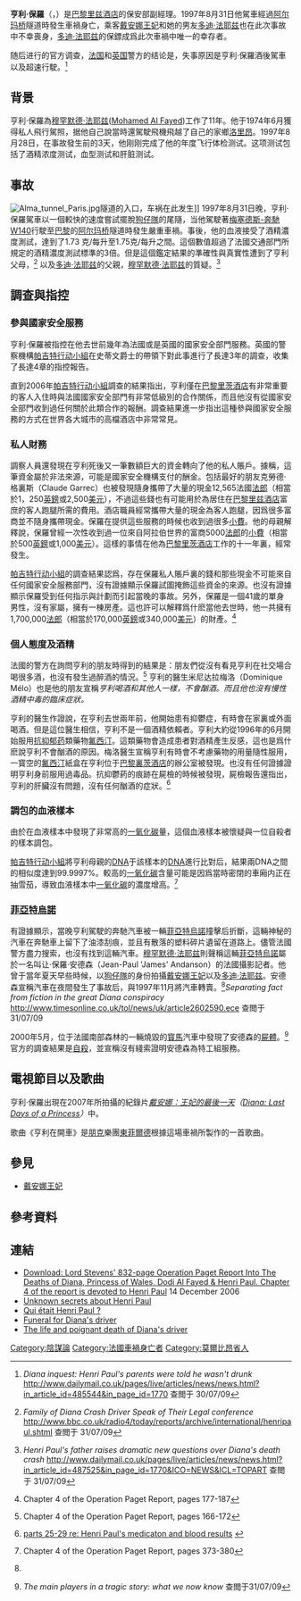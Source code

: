 {{Link style|time=2015-12-13T11:47:52+00:00}}
{{noteTA
|T=zh-cn:亨利·保罗;zh-tw:亨利·保羅;
|1=zh-cn:亨利·保罗;zh-tw:亨利·保羅;
}}

{{Infobox Person
| name        = 亨利·保羅<br>Henri Paul
| image       = HenriPaul.JPG
| caption     = 
| birth_date  = {{birth date|df=yes|1956|7|3}}
| birth_place = {{FRA}}[[洛里昂|洛里昂]]
| nationality = {{FRA}}
| death_date  = {{death date and age|df=yes|1997|8|31|1956|7|3}}
| death_place = {{FRA}}[[巴黎|巴黎]][[阿尔玛桥|阿尔玛桥]]隧道
| employer    = [[巴黎里兹酒店|巴黎里兹酒店]]<br/>（由[[穆罕默德·法耶兹|穆罕默德·法耶兹]]([[:en:Mohamed_Al_Fayed|Mohamed Al Fayed]])擁有）  
| occupation  = [[巴黎里兹酒店|巴黎里兹酒店]]保安部副經理
}}
'''亨利·保羅'''（{{lang-fr|'''Henri Paul'''}}，{{bd|1956年|7月3日|1997年|8月31日|}}）是[[巴黎里兹酒店|巴黎里兹酒店]]的保安部副經理。1997年8月31日他駕車經過[[阿尔玛桥|阿尔玛桥]]隧道時發生車禍身亡，乘客[[戴安娜王妃|戴安娜王妃]]和她的男友[[多迪·法耶兹|多迪·法耶兹]]也在此次事故中不幸喪身，[[多迪·法耶兹|多迪·法耶兹]]的保鏢成爲此次車禍中唯一的幸存者。

随后进行的官方调查，[[法国|法国]]和[[英国|英国]]警方的结论是，失事原因是亨利·保羅酒後駕車以及超速行駛。<ref>{{en}}''Diana inquest: Henri Paul's parents were told he wasn't drunk'' http://www.dailymail.co.uk/pages/live/articles/news/news.html?in_article_id=485544&in_page_id=1770 查閲于 30/07/09</ref> 

==背景==
亨利·保羅為[[穆罕默德·法耶兹|穆罕默德·法耶兹]]([[:en:Mohamed_Al_Fayed|Mohamed Al Fayed]])工作了11年。他于1974年6月獲得私人飛行駕照，据他自己說當時還駕駛飛機飛越了自己的家鄉[[洛里昂|洛里昂]]。1997年8月28日，在事故發生前的3天，他刚刚完成了他的年度飞行体检测试。这项测试包括了酒精浓度测试，血型测试和肝脏测试。

==事故==
{{main|戴安娜王妃之死}}
[[File:Alma_tunnel_Paris.jpg|thumb]]隧道的入口，车祸在此发生]]
1997年8月31日晚，亨利·保羅駕車以一個較快的速度嘗試擺脫[[狗仔隊|狗仔隊]]的尾隨，当他駕駛著[[梅塞德斯-奔馳_W140|梅塞德斯-奔馳 W140]]行駛至[[巴黎|巴黎]]的[[阿尔玛桥|阿尔玛桥]]隧道時發生嚴重車禍。事後，他的血液接受了酒精濃度測試，達到了1.73 克/每升至1.75克/每升之間。這個數值超過了法國交通部門所規定的酒精濃度測試標準的3倍。但是這個鑑定結果的準確性與真實性遭到了亨利父母，<ref>{{en}}''Family of Diana Crash Driver Speak of Their Legal conference'' http://www.bbc.co.uk/radio4/today/reports/archive/international/henripaul.shtml {{Wayback|url=http://www.bbc.co.uk/radio4/today/reports/archive/international/henripaul.shtml |date=20160313113731 }} 查閲于 31/07/09</ref> 以及[[多迪·法耶兹|多迪·法耶兹]]的父親，[[穆罕默德·法耶兹|穆罕默德·法耶兹]]的質疑。<ref>{{en}}''Henri Paul's father raises dramatic new questions over Diana's death crash'' http://www.dailymail.co.uk/pages/live/articles/news/news.html?in_article_id=487525&in_page_id=1770&ICO=NEWS&ICL=TOPART  查閲于 31/07/09</ref>

==調查與指控==
===參與國家安全服務===
亨利·保羅被指控在他去世前幾年為法國或是英國的國家安全部門服務。英國的警察機構[[帕吉特行动小組|帕吉特行动小組]]在史蒂文爵士的帶領下對此事進行了長達3年的調查，收集了長達4章的指控報告。

直到2006年[[帕吉特行动小組|帕吉特行动小組]]調查的結果指出，亨利僅在[[巴黎里茨酒店|巴黎里茨酒店]]有非常重要的客人入住時與法國國家安全部門有非常低級別的合作關係，而且他沒有從國家安全部門收到過任何關於此類合作的報酬。調查結果進一步指出這種參與國家安全服務的方式在世界各大城市的高檔酒店中非常常見。

===私人財務===
調察人員還發現在亨利死後又一筆數額巨大的資金轉向了他的私人賬戶。據稱，這筆資金屬於非法來源，可能是國家安全機構支付的酬金。包括最好的朋友克勞德·格裏斯（Claude Garrec）也被發現隨身攜帶了大量的現金12,565法國[[法郎|法郎]]（相當於1，250[[英鎊|英鎊]]或2,500[[美元|美元]]），不過這些錢也有可能用於為居住在[[巴黎里兹酒店|巴黎里兹酒店]]富庶的客人跑腿所需的費用。酒店職員經常攜帶大量的現金為客人跑腿，因爲很多富商並不隨身攜帶現金。保羅在提供這些服務的時候也收到過很多[[小費|小費]]。他的母親解釋說，保羅曾經一次性收到過一位來自阿拉伯世界的富商5000[[法郎|法郎]]的[[小費|小費]]（相當於500[[英鎊|英鎊]]或1,000[[美元|美元]]）。這樣的事情在他為[[巴黎里茨酒店|巴黎里茨酒店]]工作的十一年裏，經常發生。

[[帕吉特行动小組|帕吉特行动小組]]的調查結果認爲，存在保羅私人賬戶裏的錢和那些現金不可能來自任何國家安全服務部門，沒有證據顯示保羅試圖掩飾這些資金的來源。也沒有證據顯示保羅受到任何指示與計劃而引起當晚的事故。另外，保羅是一個41歲的單身男性，沒有家屬，擁有一棟房產。這也許可以解釋爲什麽當他去世時，他一共擁有1,700,000[[法郎|法郎]]（相當於170,000[[英鎊|英鎊]]或340,000[[美元|美元]]）的財產。<ref>{{en}}Chapter 4 of the Operation Paget Report, pages 177-187</ref>

===個人態度及酒精===
法國的警方在詢問亨利的朋友時得到的結果是：朋友們從沒有看見亨利在社交場合喝很多酒，也沒有發生過醉酒的情況。<ref>{{en}}Chapter 4 of the Operation Paget Report, pages 166-172</ref> 亨利的醫生米尼达拉梅洛（Dominique Mélo）也是他的朋友宣稱''亨利喝酒和其他人一樣，不會酗酒。而且他也沒有慢性酒精中毒的臨床症狀。''

亨利的醫生作證說，在亨利去世兩年前，他開始患有抑鬱症，有時會在家裏或外面喝酒。但是這位醫生相信，亨利不是一個酒精依賴者。亨利大約從1996年的6月開始服用[[抗抑郁药|抗抑郁药]]類藥物[[氟西汀|氟西汀]]。這類藥物會造成患者對酒精產生反感，這也是爲什麽說亨利不會酗酒的原因。梅洛醫生宣稱亨利有時會不考慮藥物的用量隨性服用，一寳空的[[氟西汀|氟西汀]]紙盒在亨利位于[[巴黎裏茨酒店|巴黎裏茨酒店]]的辦公室被發現。也沒有任何證據證明亨利身前服用過毒品。抗抑鬱葯的痕跡在屍檢的時候被發現，屍檢報告還指出，亨利的肝臟沒有問題，沒有任何酗酒的症狀。<ref>{{en}}[http://www.scottbaker-inquests.gov.uk/hearing_transcripts/031007am.htm parts 25-29 re: Henri Paul's medicaton and blood results] {{Wayback|url=http://www.scottbaker-inquests.gov.uk/hearing_transcripts/031007am.htm |date=20071030153819 }}</ref>

===調包的血液樣本===
由於在血液樣本中發現了非常高的[[一氧化碳|一氧化碳]]量，這個血液樣本被懷疑與一位自殺者的樣本調包。

[[帕吉特行动小組|帕吉特行动小組]]將亨利母親的[[DNA|DNA]]于該樣本的[[DNA|DNA]]進行比對后，結果兩DNA之間的相似度達到99.9997%。較高的[[一氧化碳|一氧化碳]]含量可能是因爲當時密閉的車廂内正在抽雪茄，導致血液樣本中[[一氧化碳|一氧化碳]]的濃度增高。<ref>{{en}}Chapter 4 of the Operation Paget Report, pages 373-380</ref>

===[[菲亞特|菲亞特]][[菲亞特烏諾|烏諾]]===
有證據顯示，當晚亨利駕駛的奔馳汽車被一輛[[菲亞特烏諾|菲亞特烏諾]]撞擊后折斷，這輛神秘的汽車在奔馳車上留下了油漆刮痕，並且有散落的塑料碎片遺留在道路上。儘管法國警方盡力搜索，也沒有找到這輛汽車。[[穆罕默德·法耶兹|穆罕默德·法耶兹]]則聲稱這輛[[菲亞特烏諾|菲亞特烏諾]]屬於一名叫让·保羅·安德森（Jean-Paul 'James' Andanson）的法國攝影記者。他曾于當年夏天早些時候，以[[狗仔隊|狗仔隊]]的身份拍攝[[戴安娜王妃|戴安娜王妃]]以及[[多迪·法耶兹|多迪·法耶兹]]。安德森宣稱汽車在夜間發生了事故后，與1997年11月將汽車轉賣。<ref name="Retrieved 21/10/07">{{en}}''Separating fact from fiction in the great Diana conspiracy'' http://www.timesonline.co.uk/tol/news/uk/article2602590.ece {{Wayback|url=http://www.timesonline.co.uk/tol/news/uk/article2602590.ece |date=20110524035628 }} 查閲于31/07/09</ref>2000年5月，位于法國南部森林的一輛燒毀的[[寳馬|寳馬]]汽車中發現了安德森的[[屍體|屍體]]。<ref>{{en}}''The main players in a tragic story: what we now know'' {{cite web |url=http://news.independent.co.uk/uk/legal/article2076155.ece |title=存档副本 |accessdate=2007-10-22 |deadurl=yes |archiveurl=https://web.archive.org/web/20071104114252/http://news.independent.co.uk/uk/legal/article2076155.ece |archivedate=2007-11-04 }} 查閲于31/07/09</ref> 官方的調查結果是[[自殺|自殺]]，並宣稱沒有綫索證明安德森為特工組服務。

==電視節目以及歌曲==
亨利·保羅出現在2007年所拍攝的紀錄片''[[戴安娜：王妃的最後一天|戴安娜：王妃的最後一天]]（[[:en:Diana:_Last_Days_of_a_Princess|Diana: Last Days of a Princess]]）''中。

歌曲《亨利在開車》是[[朋克|朋克]]樂團[[東菲爾德|東菲爾德]]根據這場車禍所製作的一首歌曲。

==參見==
*[[戴安娜王妃|戴安娜王妃]]

==參考資料==
{{Reflist}}

==連結==
* [https://web.archive.org/web/20070106030303/http://www.theroyalist.net/content/view/1534/2/ Download: Lord Stevens' 832-page Operation Paget Report Into The Deaths of Diana, Princess of Wales, Dodi Al Fayed & Henri Paul. Chapter 4 of the report is devoted to Henri Paul] 14 December 2006
* [https://web.archive.org/web/20070127093425/http://www.britannia.com/news/articles/driver9-23.html Unknown secrets about Henri Paul]
* [https://web.archive.org/web/20140429203317/http://www.agencebretagnepresse.com/fetch.php?id=8250 Qui était Henri Paul ?]
* [http://www.cnn.com/WORLD/9709/06/diana.probe/index.html Funeral for Diana's driver] {{Wayback|url=http://www.cnn.com/WORLD/9709/06/diana.probe/index.html |date=20190119121954 }}
* [http://www.timesonline.co.uk/article/0,,10654-2507339,00.html The life and poignant death of Diana's driver]
{{Diana, Princess of Wales}}
{{Authority control}}
{{DEFAULTSORT:Paul, Henri}}
[[Category:陰謀論|Category:陰謀論]]
[[Category:法國車禍身亡者|Category:法國車禍身亡者]]
[[Category:莫爾比昂省人|Category:莫爾比昂省人]]
